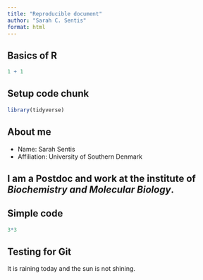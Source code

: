 ```yaml
---
title: "Reproducible document"
author: "Sarah C. Sentis"
format: html
---
```


## Basics of R

```r
1 + 1 
```
## Setup code chunk 

```r
library(tidyverse)
```
## About me 
- Name: Sarah Sentis 
- Affiliation: University of Southern Denmark 

I am a **Postdoc** and work at the institute of *Biochemistry and Molecular Biology*.
---

## Simple code
```r
3*3
```

## Testing for Git 
It is raining today and the sun is not shining. 


